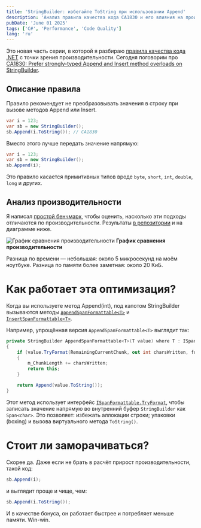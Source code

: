```yaml
---
title: 'StringBuilder: избегайте ToString при использовании Append'
description: 'Анализ правила качества кода CA1830 и его влияния на производительность приложения'
pubDate: 'June 01 2025'
tags: ['C#', 'Performance', 'Code Quality']
lang: 'ru'
---
```



Это новая часть серии, в которой я разбираю [правила качества кода .NET](https://learn.microsoft.com/en-us/dotnet/fundamentals/code-analysis/quality-rules/) с точки зрения производительности. Сегодня поговорим про [CA1830: Prefer strongly-typed Append and Insert method overloads on StringBuilder](https://learn.microsoft.com/en-us/dotnet/fundamentals/code-analysis/quality-rules/ca1830).

## Описание правила

Правило рекомендует не преобразовывать значения в строку при вызове методов Append или Insert.

```cs
var i = 123;  
var sb = new StringBuilder();  
sb.Append(i.ToString()); // CA1830
```

Вместо этого лучше передать значение напрямую:

```cs
var i = 123;  
var sb = new StringBuilder();  
sb.Append(i);
```

Это правило касается примитивных типов вроде `byte`, `short`, `int`, `double`, `long` и других.

## Анализ производительности

Я написал [простой бенчмарк](https://github.com/alexeyfv/DotNetBenchmarks/blob/main/CodeAnalysis/CA1830.cs), чтобы оценить, насколько эти подходы отличаются по производительности. Результаты [в репозитории](https://github.com/alexeyfv/DotNetBenchmarks/blob/main/CodeAnalysis/BenchmarkDotNet.Artifacts/results/Benchmark.Ca1830-report-github.md) и на диаграмме ниже.

<Image
  src={benchmark}
  alt="График сравнения производительности"
/>
<strong style="text-align: center;">
  График сравнения производительности
</strong>

Разница по времени — небольшая: около 5 микросекунд на моём ноутбуке. Разница по памяти более заметная: около 20 КиБ.

# Как работает эта оптимизация?

Когда вы используете метод Append(int), под капотом StringBuilder вызываются методы [`AppendSpanFormattable<T>`](https://github.com/dotnet/runtime/blob/main/src/libraries/System.Private.CoreLib/src/System/Text/StringBuilder.cs#L1056) и [`InsertSpanFormattable<T>`](https://github.com/dotnet/runtime/blob/main/src/libraries/System.Private.CoreLib/src/System/Text/StringBuilder.cs#L1412).

Например, упрощённая версия `AppendSpanFormattable<T>` выглядит так:

``` cs
private StringBuilder AppendSpanFormattable<T>(T value) where T : ISpanFormattable  
{  
    if (value.TryFormat(RemainingCurrentChunk, out int charsWritten, format: default, provider: null))  
    {  
        m_ChunkLength += charsWritten;  
        return this;  
    }

    return Append(value.ToString());  
}
```

Этот метод использует интерфейс [`ISpanFormattable.TryFormat`](https://learn.microsoft.com/en-us/dotnet/api/system.ispanformattable.tryformat), чтобы записать значение напрямую во внутренний буфер `StringBuilder` как `Span<char>`. Это позволяет: избежать аллокации строки; упаковки (boxing) и вызова виртуального метода `ToString()`.

# Стоит ли заморачиваться?

Скорее да. Даже если не брать в расчёт прирост производительности, такой код:

```cs
sb.Append(i);
```

и выглядит проще и чище, чем:

```cs
sb.Append(i.ToString());
```

И в качестве бонуса, он работает быстрее и потребляет меньше памяти. Win-win.
